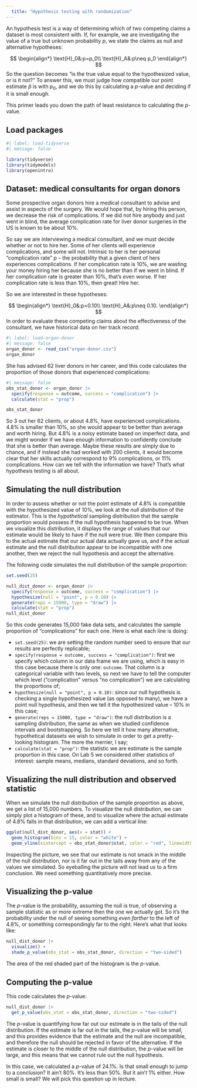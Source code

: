 ```yaml
---
  title: "Hypothesis testing with randomization"
---
```


An hypothesis test is a way of determining which of two competing claims a dataset is most consistent with. If, for example, we are investigating the value of a true but unknown probability $p$, we state the claims as null and alternative hypotheses:

$$
\begin{align*}
\text{H}_0&:p=p_0\\
\text{H}_A&:p\neq p_0
\end{align*}
$$
So the question becomes "is the true value equal to the hypothesized value, or is it not?" To answer this, we must judge how compatible our point estimate $\hat{p}$ is with $p_0$, and we do this by calculating a $p$-value and deciding if it is small enough.

This primer leads you down the path of least resistance to calculating the $p$-value.

## Load packages

```r
#| label: load-tidyverse
#| message: false

library(tidyverse) 
library(tidymodels) 
library(openintro)
```

## Dataset: medical consultants for organ donors

Some prospective organ donors hire a medical consultant to advise and assist in aspects of the surgery. We would hope that, by hiring this person, we decrease the risk of complications. If we did not hire anybody and just went in blind, the average complication rate for liver donor surgeries in the US is known to be about 10%.

So say we are interviewing a medical consultant, and we must decide whether or not to hire her. Some of her clients will experience complications, and some will not. Intrinsic to her is her personal "complication rate" $p$ -- the probability that a given client of hers experiences complications. If her complication rate is 10%, we are wasting your money hiring her because she is no better than if we went in blind. If her complication rate is greater than 10%, that's even worse. If her complication rate is less than 10%, then great! Hire her.

So we are interested in these hypotheses:

$$
\begin{align*}
\text{H}_0&:p=0.10\\
\text{H}_A&:p\neq 0.10.
\end{align*}
$$
In order to evaluate these competing claims about the effectiveness of the consultant, we have historical data on her track record:

```r
#| label: load-organ-donor
#| message: false
organ_donor <- read_csv("organ-donor.csv")
organ_donor
```

She has advised 62 liver donors in her career, and this code calculates the proportion of those donors that experienced complications:

```r
#| message: false
obs_stat_donor <- organ_donor |>
  specify(response = outcome, success = "complication") |>
  calculate(stat = "prop")

obs_stat_donor
```
So 3 out her 62 clients, or about 4.8%, have experienced complications. 4.8% is smaller than 10%, so she would appear to be better than average and worth hiring. But 4.8% is a noisy estimate based on imperfect data, and we might wonder if we have enough information to confidently conclude that she is better than average. Maybe these results are simply due to chance, and if instead she had worked with 200 clients, it would become clear that her skills actually correspond to 9% complications, or 11% complications. How can we tell with the information we have? That's what hypothesis testing is all about.

## Simulating the null distribution

In order to assess whether or not the point estimate of 4.8% is compatible with the hypothesized value of 10%, we look at the *null distribution* of the estimator. This is the *hypothetical* sampling distribution that the sample proportion would possess if the null hypothesis happened to be true. When we visualize this distribution, it displays the range of values that our estimate would be likely to have if the null were true. We then compare this to the actual estimate that our actual data actually gave us, and if the actual estimate and the null distribution appear to be incompatible with one another, then we reject the null hypothesis and accept the alternative.

The following code simulates the null distribution of the sample proportion:

```r
set.seed(25)

null_dist_donor <- organ_donor |>
  specify(response = outcome, success = "complication") |>
  hypothesize(null = "point", p = 0.10) |> 
  generate(reps = 15000, type = "draw") |> 
  calculate(stat = "prop")
null_dist_donor
```

So this code generates 15,000 fake data sets, and calculates the sample proportion of "complications" for each one. Here is what each line is doing:

- `set.seed(25)`: we are setting the random number seed to ensure that our results are perfectly replicable;
- `specify(response = outcome, success = "complication")`: first we specify which column in our data frame we are using, which is easy in this case because there is only one: `outcome`. That column is a categorical variable with two levels, so next we have to tell the computer which level ("complication" versus "no complication") we are calculating the proportions of;
- `hypothesize(null = "point", p = 0.10)`: since our null hypothesis is checking a single hypothesized value (as opposed to many), we have a point null hypothesis, and then we tell it the hypothesized value -- 10% in this case;
- `generate(reps = 15000, type = "draw")`: the null distribution is a sampling distribution, the same as when we studied confidence intervals and bootstrapping. So here we tell it how many alternative, hypothetical datasets we wish to simulate in order to get a pretty-looking histogram. The more the merrier, I say;
- `calculate(stat = "prop")`: the statistic we are estimate is the sample proportion in this case. On Lab 5 we considered other statistics of interest: sample means, medians, standard deviations, and so forth.

## Visualizing the null distribution and observed statistic

When we simulate the null distribution of the sample proportion as above, we get a list of 15,000 numbers. To visualize the null distribution, we can simply plot a histogram of these, and to visualize where the actual estimate of 4.8% falls in that distribution, we can add a vertical line:

```r
ggplot(null_dist_donor, aes(x = stat)) +
  geom_histogram(bins = 15, color = "white") +
  geom_vline(xintercept = obs_stat_donor$stat, color = "red", linewidth = 2)
```

Inspecting the picture, we see that our estimate is not smack in the middle of the null distribution, nor is it far out in the tails away from any of the values we simulated. So eyeballing the picture will not lead us to a firm conclusion. We need something quantitatively more precise.

## Visualizing the p-value

The $p$-value is the probability, assuming the null is true, of observing a sample statistic as or more extreme then the one we actually got. So it's the probability under the null of seeing something *even farther* to the left of 4.8%, or something correspondingly far to the right. Here's what that looks like:

```r
null_dist_donor |>
  visualize() +
  shade_p_value(obs_stat = obs_stat_donor, direction = "two-sided")
```

The area of the red shaded part of the histogram is the $p$-value.

## Computing the p-value

This code calculates the $p$-value:

```r
null_dist_donor |>
  get_p_value(obs_stat = obs_stat_donor, direction = "two-sided")
```

The $p$-value is quantifying how far out our estimate is in the tails of the null distribution. If the estimate is far out in the tails, the $p$-value will be small, and this provides evidence that the estimate and the null are incompatible, and therefore the null should be rejected in favor of the alternative. If the estimate is closer to the middle of the null distribution, the $p$-value will be large, and this means that we cannot rule out the null hypothesis. 

In this case, we calculated a $p$-value of 24.1%. Is that small enough to jump to a conclusion? It ain't 80%. It's less than 50%. But it ain't 1% either. How small is small? We will pick this question up in lecture.

